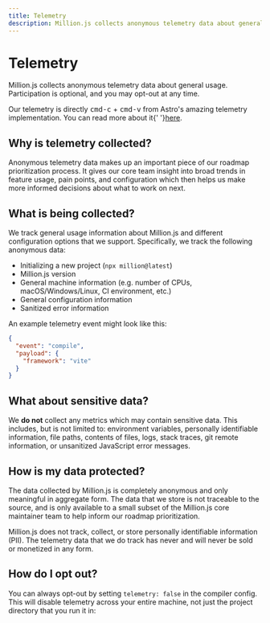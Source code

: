 ```yaml
---
title: Telemetry
description: Million.js collects anonymous telemetry data about general usage. Participation is optional, and you may opt-out at any time.
---
```


# Telemetry

Million.js collects anonymous telemetry data about general usage. Participation is optional, and you may opt-out at any time.

Our telemetry is directly <kbd>cmd-c</kbd> + <kbd>cmd-v</kbd> from Astro's amazing telemetry
implementation. You can read more about it{' '}<a href="https://astro.build/telemetry/">here</a>.

## Why is telemetry collected?

Anonymous telemetry data makes up an important piece of our roadmap prioritization process. It gives our core team insight into broad trends in feature usage, pain points, and configuration which then helps us make more informed decisions about what to work on next.

## What is being collected?

We track general usage information about Million.js and different configuration options that we support. Specifically, we track the following anonymous data:

- Initializing a new project (`npx million@latest`)
- Million.js version
- General machine information (e.g. number of CPUs, macOS/Windows/Linux, CI environment, etc.)
- General configuration information
- Sanitized error information

An example telemetry event might look like this:

```json
{
  "event": "compile",
  "payload": {
    "framework": "vite"
  }
}
```

## What about sensitive data?

We **do not** collect any metrics which may contain sensitive data. This includes, but is not limited to: environment variables, personally identifiable information, file paths, contents of files, logs, stack traces, git remote information, or unsanitized JavaScript error messages.

## How is my data protected?

The data collected by Million.js is completely anonymous and only meaningful in aggregate form. The data that we store is not traceable to the source, and is only available to a small subset of the Million.js core maintainer team to help inform our roadmap prioritization.

Million.js does not track, collect, or store personally identifiable information (PII). The telemetry data that we do track has never and will never be sold or monetized in any form.

## How do I opt out?

You can always opt-out by setting `telemetry: false` in the compiler config. This will disable telemetry across your entire machine, not just the project directory that you run it in:
